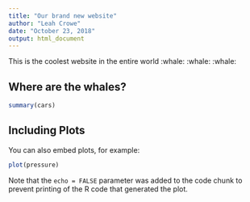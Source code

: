 ```yaml
---
title: "Our brand new website"
author: "Leah Crowe"
date: "October 23, 2018"
output: html_document
---
```


This is the coolest website in the entire world :whale: :whale: :whale:


## Where are the whales?
```r
summary(cars)
```

## Including Plots

You can also embed plots, for example:

```r
plot(pressure)
```

Note that the `echo = FALSE` parameter was added to the code chunk to prevent printing of the R code that generated the plot.
